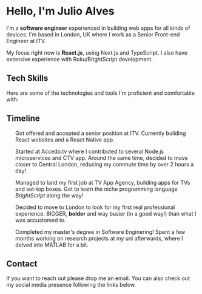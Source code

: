 
# Hello, I'm <span className="inline-block">Julio Alves</span>

I'm a <strong>software engineer</strong> experienced in building web apps for all kinds of devices. I'm based in London, UK where I work as a Senior Front-end Engineer at ITV.

My focus right now is <strong>React.js</strong>, using Next.js and TypeScript. I also have extensive experience with Roku/BrightScript development.

## Tech Skills

Here are some of the technologies and tools I'm proficient and comfortable with:

<SkillList />

## Timeline

<ul>
    <TimelineItem type={TimelineItemType.Work} date="2019-09-25" title="Joined ITV">
        <p>Got offered and accepted a senior position at ITV. Currently building React websites and a React Native app.</p>
    </TimelineItem>
    <TimelineItem type={TimelineItemType.Work} date="2017-01-05" title="Joined Accedo.tv">
        <p>Started at Accedo.tv where I contributed to several Node.js microservices and CTV app. Around the same time, decided to move closer to Central London, reducing my commute time by over 2 hours a day!</p>
    </TimelineItem>
    <TimelineItem type={TimelineItemType.Work} date="2015-09-25" title="Joined TV App Agency">
        <p>Managed to land my first job at TV App Agency, building apps for TVs and set-top boxes. Got to learn the niche programming language <em>BrightScript</em> along the way!</p>
    </TimelineItem>
    <TimelineItem type={TimelineItemType.Travel} date="2015-06-25" title="Moved to the UK">
        <p>Decided to move to London to look for my first real professional experience. BIGGER, <strong>bolder</strong> and way busier (in a good way!) than what I was accustomed to.</p>
    </TimelineItem>
    <TimelineItem type={TimelineItemType.Education} date="2015-01-15" title="Graduated from university">
        <p>Completed my master's degree in Software Enginering! Spent a few months working on research projects at my uni afterwards, where I delved into MATLAB for a bit.</p>
    </TimelineItem>
</ul>

## Contact

If you want to reach out please drop me an <Link href="mailto:contact@juliomalves.dev" external>email</Link>. You can also check out my social media presence following the links below.

